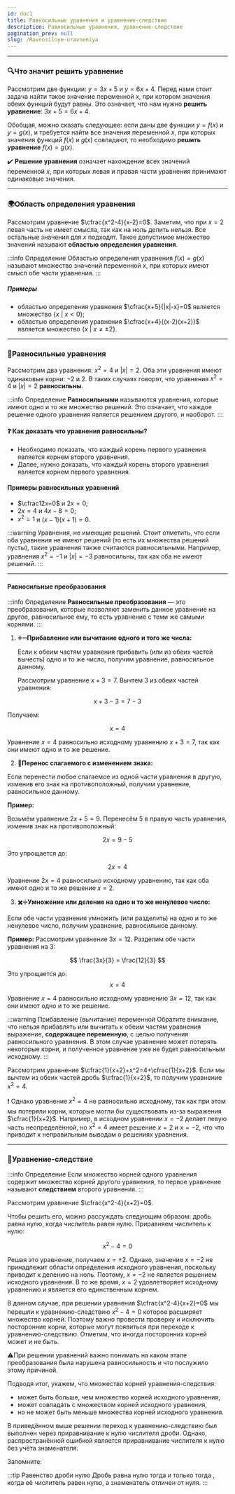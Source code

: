 ```yaml
---
id: doc1
title: Равносильные уравнения и уравнение-следствие
description: Равносильные уравнения, уравнение-следствие
pagination_prev: null
slug: /Ravnosilnye-uravneniya
---
```



---

### 🔍Что значит решить уравнение
Рассмотрим две функции: $y=3x+5$ и $y=6x+4$. Перед нами стоит задача найти такое значение переменной $x$, при котором значения обеих функций будут равны. Это означает, что нам нужно **решить уравнение**: $3x+5=6x+4$.

Обобщая, можно сказать следующее: если даны две функции $y=f(x)$ и $y=g(x)$, и требуется найти все значения переменной $x$, при которых значения функций $f(x)$ и $g(x)$ совпадают, то необходимо **решить уравнение** $f(x)=g(x)$.

✔️ **Решение уравнения** означает нахождение всех значений переменной $x$, при которых левая и правая части уравнения принимают одинаковые значения.

---

### 🌍Область определения уравнения

Рассмотрим уравнение $\cfrac{x^2-4}{x-2}=0$. Заметим, что при  $x=2$ левая часть не имеет смысла, так как на ноль делить нельзя. Все остальные значения для $x$ подходят. Такое допустимое множество значений называют **областью определения уравнения**.

:::info Определение
Областью определения уравнения $f(x)=g(x)$ называют множество значений переменной $x$, при которых имеют смысл обе части уравнения.
:::

##### Примеры

- областью определения уравнения $\cfrac{x+5}{|x|-x}=0$ является множество $\{x \ | \ x<0\}$;
- областью определения уравнения $\cfrac{x+4}{(x-2)(x+2)}$ является множество $\{x \ | \ x\neq \pm 2\}$.

---

### 🔄Равносильные уравнения

Рассмотрим два уравнения: $x^2=4$ и $|x|=2$. Оба эти уравнения имеют одинаковые корни: $-2$ и $2$. 
В таких случаях говорят, что уравнения $x^2=4$ и $|x|=2$ **равносильны**.

:::info Определение
**Равносильными** называются уравнения, которые имеют одно и то же множество решений. Это означает, что каждое решение одного уравнения является решением другого, и наоборот. 
:::


#### ❓ Как доказать что уравнения равносильны?
- Необходимо показать, что каждый корень первого уравнения является корнем второго уравнения.
- Далее, нужно доказать, что каждый корень второго уравнения является корнем первого уравнения.

#### Примеры равносильных уравнений
- $\cfrac12x=0$ и $2x=0$;
- $2x=4$ и $4x-8=0$;
- $x^2=1$ и $(x-1)(x+1)=0$.

:::warning Уравнения, не имеющие решений.
Стоит отметить, что если оба уравнения не имеют решений (то есть их множества решений пусты), такие уравнения также считаются равносильными. Например, уравнения $x^2=-1$ и $|x|=-3$ равносильны, так как оба не имеют решений.
:::


---

#### Равносильные преобразования


:::info Определение
**Равносильные преобразования** — это преобразования, которые позволяют заменить данное уравнение на другое, равносильное ему, то есть уравнение с теми же самыми корнями.
:::

1. ➕➖**Прибавление или вычитание одного и того же числа:**
    
    Если к обеим частям уравнения прибавить (или из обеих частей вычесть) одно и то же число, получим уравнение, равносильное данному.
    
    Рассмотрим уравнение $x+3=7$. Вычтем $3$ из обеих частей уравнения:

$$
x+3-3=7-3
$$


Получаем:

$$
x=4
$$

Уравнение $x=4$ равносильно исходному уравнению $x+3=7$, так как они имеют одно и то же решение.


2. 🔄**Перенос слагаемого с изменением знака:**

Если перенести любое слагаемое из одной части уравнения в другую, изменив его знак на противоположный, получим уравнение, равносильное данному.

**Пример:**

Возьмём уравнение $2x+5=9$. Перенесём $5$ в правую часть уравнения, изменив знак на противоположный:

$$
2x=9−5
$$

Это упрощается до:

$$
2x=4
$$

Уравнение $2x=4$ равносильно исходному уравнению, так как оба имеют одно и то же решение $x=2$.

3. ✖️➗**Умножение или деление на одно и то же ненулевое число:**

Если обе части уравнения умножить (или разделить) на одно и то же ненулевое число, получим уравнение, равносильное данному.

**Пример:**
    Рассмотрим уравнение $3x=12$. Разделим обе части уравнения на $3$:

$$
\frac{3x}{3} = \frac{12}{3}
$$

Это упрощается до:
$$
x=4
$$

Уравнение $x=4$ равносильно исходному уравнению $3x=12$, так как они имеют одно и то же решение.

:::warning Прибавление (вычитание) переменной
Обратите внимание, что нельзя прибавлять или вычитать к обеим частям уравнения выражение, **содержащее переменную**, с целью получения равносильного уравнения. В этом случае уравнение может потерять некоторые корни, и полученное уравнение уже не будет равносильным исходному.
:::


Рассмотрим уравнение $\cfrac{1}{x+2}+x^2=4+\cfrac{1}{x+2}$. Если мы вычтем из обеих частей дробь $\cfrac{1}{x+2}$, то получим уравнение $x^2=4$.

❗ Однако уравнение $x^2=4$ не равносильно исходному, так как при этом мы потеряли корни, которые могли бы существовать из-за выражения $\cfrac{1}{x+2}$.
Например, в исходном уравнении $x=−2$ делает левую часть неопределённой, но $x^2=4$ имеет решение $x=2$ и $x=−2$, что что приводит к неправильным выводам о решениях уравнения.

---

### 🔄Уравнение-следствие

:::info Определение
Если множество корней одного уравнения содержит множество корней другого уравнения, то первое уравнение называют **следствием** второго уравнения.
:::


Рассмотрим уравнение $\cfrac{x^2-4}{x+2}=0$.

Чтобы решить его, можно рассуждать следующим образом: дробь равна нулю, когда числитель равен нулю. Приравняем числитель к нулю:


$$
x^2-4=0
$$


Решая это уравнение, получаем $x=\pm 2$. Однако, значение $x=-2$ не принадлежит области определения исходного уравнения, поскольку приводит к делению на ноль. Поэтому, $x=-2$ не является решением исходного уравнения. В то же время, $x=2$ удовлетворяет исходному уравнению и является его единственным корнем.

В данном случае, при решении уравнения $\cfrac{x^2-4}{x+2}=0$ мы перешли к уравнению-следствию $x^2-4=0$ которое расширяет множество корней. Поэтому важно провести проверку и исключить посторонние корни, которые могут появиться при переходе к уравнению-следствию. Отметим, что иногда посторонних корней может и не быть.

⚠️При решении уравнений важно понимать на каком этапе преобразования была нарушена равносильность и что послужило этому причиной.

Подводя итог, укажем, что множество корней уравнения-следствия:

- может быть больше, чем множество корней исходного уравнения,
- может совпадать с множеством корней исходного уравнения,
- но не может быть меньше множества корней исходного уравнения.


В приведённом выше решении переход к уравнению-следствию был выполнен через приравнивание к нулю числителя дроби. Однако, распространённой ошибкой является приравнивание числителя к нулю без учёта знаменателя.

Запомните:

:::tip Равенство дроби нулю
Дробь равна нулю тогда и только тогда , когда её числитель равен нулю, а знаменатель отличен от нуля.
:::